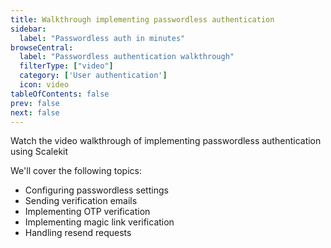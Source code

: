 ```yaml
---
title: Walkthrough implementing passwordless authentication
sidebar:
  label: "Passwordless auth in minutes"
browseCentral:
  label: "Passwordless authentication walkthrough"
  filterType: ["video"]
  category: ['User authentication']
  icon: video
tableOfContents: false
prev: false
next: false
---
```




Watch the video walkthrough of implementing passwordless authentication using Scalekit

<VideoPlayer link="https://youtu.be/8e4ZH-Aemg4" />

We'll cover the following topics:
- Configuring passwordless settings
- Sending verification emails
- Implementing OTP verification
- Implementing magic link verification
- Handling resend requests
